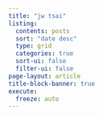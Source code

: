 ```yaml
---
title: "jw tsai"
listing:
  contents: posts
  sort: "date desc"
  type: grid
  categories: true
  sort-ui: false
  filter-ui: false
page-layout: article
title-block-banner: true
execute:
  freeze: auto
---
```


